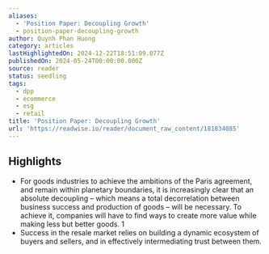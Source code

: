 ```yaml
---
aliases:
  - 'Position Paper: Decoupling Growth'
  - position-paper-decoupling-growth
author: Quynh Phan Huong
category: articles
lastHighlightedOn: 2024-12-22T18:51:09.077Z
publishedOn: 2024-05-24T00:00:00.000Z
source: reader
status: seedling
tags:
  - dpp
  - ecommerce
  - esg
  - retail
title: 'Position Paper: Decoupling Growth'
url: 'https://readwise.io/reader/document_raw_content/181834085'
---
```

## Highlights

- For goods industries to achieve the ambitions of the Paris agreement, and remain within planetary boundaries, it is increasingly clear that an absolute decoupling – which means a total decorrelation between business success and production of goods – will be necessary. To achieve it, companies will have to find ways to create more value while making less but better goods.
  1
- Success in the resale market relies on building a dynamic ecosystem of buyers and sellers, and in effectively intermediating trust between them.
